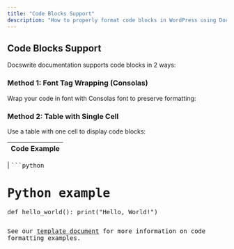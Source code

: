 ```yaml
---
title: "Code Blocks Support"
description: "How to properly format code blocks in WordPress using Docswrite"
---
```


## Code Blocks Support

Docswrite documentation supports code blocks in 2 ways:

### Method 1: Font Tag Wrapping (Consolas)

Wrap your code in font with Consolas font to preserve formatting:

### Method 2: Table with Single Cell

Use a table with one cell to display code blocks:

| Code Example |
| ------------ |

| <font face="monospace">```python

# Python example

def hello_world():
print("Hello, World!")

```</font> |

```

See our [template document](https://docs.google.com/document/d/1qXrzl39WJKYt1AnFxq7sOKmlXmdKa8N5Kuk7Al7d5XI) for more information on code formatting examples.
